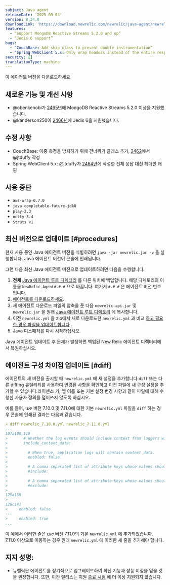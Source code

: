 ```yaml
---
subject: Java agent
releaseDate: ‘2025-09-03'
version: 8.24.0
downloadLink: 'https://download.newrelic.com/newrelic/java-agent/newrelic-agent/8.24.0/'
features:
  - “Support MongoDB Reactive Streams 5.2.0 and up”
  - “Jedis 6 support”
bugs:
  - “CouchBase: Add skip class to prevent double instrumentation”
  - “Spring WebClient 5.x: Only wrap headers instead of the entire response”
security: []
translationType: machine
---
```


<ButtonGroup>
  <ButtonLink role="button" to="https://download.newrelic.com/newrelic/java-agent/newrelic-agent/8.24.0/" variant="primary">
    이 에이전트 버전을 다운로드하세요
  </ButtonLink>
</ButtonGroup>

## 새로운 기능 및 개선 사항

* @obenkenobi가 [2465년](https://github.com/newrelic/newrelic-java-agent/pull/2465)에 MongoDB Reactive Streams 5.2.0 이상을 지원했습니다.
* @kanderson250이 [2466년](https://github.com/newrelic/newrelic-java-agent/pull/2466)에 Jedis 6을 지원했습니다.

## 수정 사항

* CouchBase: 이중 측정을 방지하기 위해 건너뛰기 클래스 추가, [2462](https://github.com/newrelic/newrelic-java-agent/pull/2462)에서 @jtduffy 작성
* Spring WebClient 5.x: @jtduffy가 [2464년](https://github.com/newrelic/newrelic-java-agent/pull/2464)에 작성한 전체 응답 대신 헤더만 래핑

## 사용 중단

* `aws-wrap-0.7.0`
* `java.completable-future-jdk8`
* `play-2.3`
* `netty-3.4`
* `Struts v1`

## 최신 버전으로 업데이트 [#procedures]

현재 사용 중인 Java 에이전트 버전을 식별하려면 `java -jar newrelic.jar -v` 을 실행합니다. Java 에이전트 버전이 콘솔에 인쇄됩니다.

그런 다음 최신 Java 에이전트 버전으로 업데이트하려면 다음을 수행합니다.

1. **전체** [Java 에이전트 루트 디렉터리](/docs/agents/manage-apm-agents/troubleshooting/find-agent-root-directory#java-agent) 를 다른 위치에 백업합니다. 해당 디렉토리의 이름을 `NewRelic_Agent#.#.#` 으로 바꿉니다. 여기서 `#.#.#` 은 에이전트 버전 번호입니다.
2. [에이전트를 다운로드하세요](/docs/release-notes/agent-release-notes/java-release-notes).
3. 새 에이전트 다운로드 파일의 압축을 푼 다음 `newrelic-api.jar` 및 `newrelic.jar` 을 원래 [Java 에이전트 루트 디렉토리](/docs/agents/manage-apm-agents/troubleshooting/find-agent-root-directory#java-agent) 에 복사합니다.
4. 이전 `newrelic.yml` 을 zip에서 새로 다운로드한 `newrelic.yml` 과 비교 [하고 필요한 경우 파일을 업데이트합니다](#diff) .
5. Java 디스패처를 다시 시작하십시오.

Java 에이전트 업데이트 후 문제가 발생하면 백업된 New Relic 에이전트 디렉터리에서 복원하십시오.

## 에이전트 구성 차이점 업데이트 [#diff]

에이전트의 새 버전을 출시할 때 `newrelic.yml` 에 새 설정을 추가합니다.`diff` 또는 다른 diffing 유틸리티를 사용하여 변경된 사항을 확인하고 이전 파일에 새 구성 설정을 추가할 수 있습니다.라이센스 키, 앱 이름 또는 기본 설정 변경 사항과 같이 파일에 대해 수행한 사용자 정의를 덮어쓰지 않도록 하십시오.

예를 들어, יאני 버전 7.10.0 및 7.11.0에 대한 기본 `newrelic.yml` 파일을 `diff` 하는 경우 콘솔에 인쇄된 결과는 다음과 같습니다.

```yaml
➜ diff newrelic_7.10.0.yml newrelic_7.11.0.yml
...
107a108,119
>       # Whether the log events should include context from loggers with support for that.
>       include_context_data:
>
>         # When true, application logs will contain context data.
>         enabled: false
>
>         # A comma separated list of attribute keys whose values should be sent to New Relic.
>         #include:
>
>         # A comma separated list of attribute keys whose values should not be sent to New Relic.
>         #exclude:
>
125a138
>
128c141
<     enabled: false
---
>     enabled: true
...
```

이 예에서 이러한 줄은 יאם 버전 7.11.0의 기본 `newrelic.yml` 에 추가되었습니다. 7.11.0 이상으로 이동하는 경우 원래 `newrelic.yml` 에 이러한 새 줄을 추가해야 합니다.

## 지지 성명:

* 뉴렐릭은 에이전트를 정기적으로 업그레이드하여 최신 기능과 성능 이점을 얻을 것을 권장합니다. 또한, 이전 릴리스는 지원 [종료 시점](https://docs.newrelic.com/docs/using-new-relic/cross-product-functions/install-configure/notification-changes-new-relic-saas-features-distributed-software/) 에 더 이상 지원되지 않습니다.